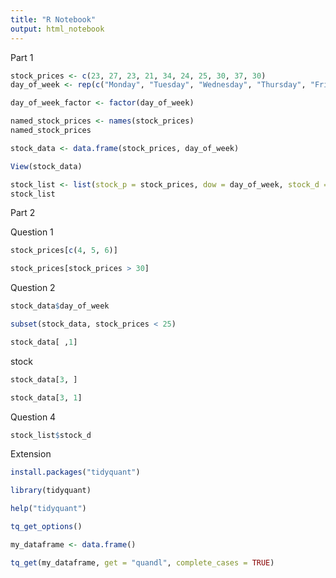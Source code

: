 ```yaml
---
title: "R Notebook"
output: html_notebook
---
```


Part 1

```r
stock_prices <- c(23, 27, 23, 21, 34, 24, 25, 30, 37, 30)
day_of_week <- rep(c("Monday", "Tuesday", "Wednesday", "Thursday", "Friday"), times =2)

```

```r
day_of_week_factor <- factor(day_of_week)
```

```r
named_stock_prices <- names(stock_prices) 
named_stock_prices
```

```r
stock_data <- data.frame(stock_prices, day_of_week)
```

```r
View(stock_data)
```

```r
stock_list <- list(stock_p = stock_prices, dow = day_of_week, stock_d = stock_data)
stock_list
```

Part 2

Question 1

```r
stock_prices[c(4, 5, 6)]
```

```r
stock_prices[stock_prices > 30]
```

Question 2

```r
stock_data$day_of_week
```

```r
subset(stock_data, stock_prices < 25)
```


```r
stock_data[ ,1]
```

stock
```r
stock_data[3, ]
```

```r
stock_data[3, 1]
```

Question 4

```r
stock_list$stock_d
```

Extension

```r
install.packages("tidyquant")
```


```r
library(tidyquant)
```

```r
help("tidyquant")
```

```r
tq_get_options()
```

```r
my_dataframe <- data.frame()
```


```r
tq_get(my_dataframe, get = "quandl", complete_cases = TRUE)
```





